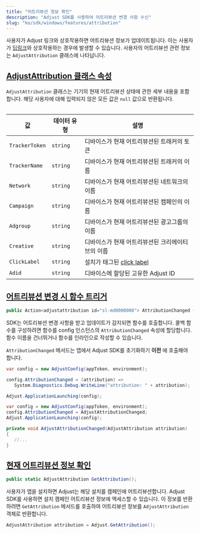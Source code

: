 ```yaml
---
title: "어트리뷰션 정보 확인"
description: "Adjust SDK를 사용하여 어트리뷰션 변경 사항 수신"
slug: "ko/sdk/windows/features/attribution"
---
```


사용자가 Adjust 링크와 상호작용하면 어트리뷰션 정보가 업데이트됩니다. 이는 사용자가 [딥링크](https://help.adjust.com/ko/article/deep-links)와 상호작용하는 경우에 발생할 수 있습니다. 사용자의 어트리뷰션 관련 정보는 `AdjustAttribution` 클래스에 나타납니다.

## [AdjustAttribution 클래스 속성](adjustattribution-class-properties)

`AdjustAttribution` 클래스는 기기의 현재 어트리뷰션 상태에 관한 세부 내용을 포함합니다. 해당 사용자에 대해 입력되지 않은 모든 값은 `null` 값으로 반환됩니다.

<Table>

| 값             | 데이터 유형 | 설명                                                                         |
| -------------- | ----------- | ---------------------------------------------------------------------------- |
| `TrackerToken` | `string`    | 디바이스가 현재 어트리뷰션된 트래커의 토큰                                   |
| `TrackerName`  | `string`    | 디바이스가 현재 어트리뷰션된 트래커의 이름                                   |
| `Network`      | `string`    | 디바이스가 현재 어트리뷰션된 네트워크의 이름                                 |
| `Campaign`     | `string`    | 디바이스가 현재 어트리뷰션된 캠페인의 이름                                   |
| `Adgroup`      | `string`    | 디바이스가 현재 어트리뷰션된 광고그룹의 이름                                 |
| `Creative`     | `string`    | 디바이스가 현재 어트리뷰션된 크리에이티브의 이름                             |
| `ClickLabel`   | `string`    | 설치가 태그된 [click label](https://help.adjust.com/ko/article/user-rewards) |
| `Adid`         | `string`    | 디바이스에 할당된 고유한 Adjust ID                                           |

</Table>

## [어트리뷰션 변경 시 함수 트리거](trigger-a-function-when-attribution-changes)

```cs
public Action<adjustattribution id="sl-md0000000"> AttributionChanged { get; set; }
```

SDK는 어트리뷰션 변경 사항을 받고 업데이트가 감지되면 함수를 호출합니다. 콜백 함수를 구성하려면 함수를 config 인스턴스의 `AttributionChanged` 속성에 할당합니다. 함수 이름을 건너뛰거나 함수를 인라인으로 작성할 수 있습니다.

<Callout type="important">

`AttributionChanged` 메서드는 앱에서 Adjust SDK를 초기화하기 **이전** 에 호출해야 합니다.

</Callout>
<Tabs> <Tab title="인라인 함수">

```cs
var config = new AdjustConfig(appToken, environment);

config.AttributionChanged = (attribution) =>
   System.Diagnostics.Debug.WriteLine("attribution: " + attribution);

Adjust.ApplicationLaunching(config);
```

</Tab>
<Tab title="함수 이름">

```cs
var config = new AdjustConfig(appToken, environment);
config.AttributionChanged = AdjustAttributionChanged;
Adjust.ApplicationLaunching(config);

private void AdjustAttributionChanged(AdjustAttribution attribution)
{
   //...
}
```

</Tab>
</Tabs>

## [현재 어트리뷰션 정보 확인](get-current-attribution-information)

```cs
public static AdjustAttribution GetAttribution();
```

<MinorVersion added="v4.12.0">

사용자가 앱을 설치하면 Adjust는 해당 설치를 캠페인에 어트리뷰션합니다. Adjust SDK를 사용하면 설치 캠페인 어트리뷰션 정보에 액세스할 수 있습니다. 이 정보를 반환하려면 `GetAttribution` 메서드를 호출하여 어트리뷰션 정보를 `AdjustAttribution` 객체로 반환합니다.

</MinorVersion>

```cs
AdjustAttribution attribution = Adjust.GetAttribution();
```
